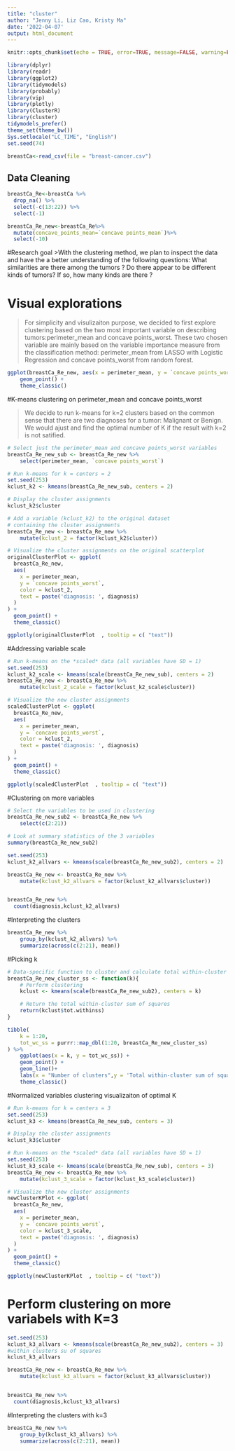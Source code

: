 ```yaml
---
title: "cluster"
author: "Jenny Li, Liz Cao, Kristy Ma"
date: '2022-04-07'
output: html_document
---
```


```r
knitr::opts_chunk$set(echo = TRUE, error=TRUE, message=FALSE, warning=FALSE)
```

```r
library(dplyr)
library(readr)
library(ggplot2)
library(tidymodels)
library(probably)
library(vip)
library(plotly)
library(ClusterR)
library(cluster)
tidymodels_prefer()
theme_set(theme_bw())       
Sys.setlocale("LC_TIME", "English")
set.seed(74)
```

```r
breastCa<-read_csv(file = "breast-cancer.csv")
```
## Data Cleaning
```r
breastCa_Re<-breastCa %>% 
  drop_na() %>% 
  select(-c(13:22)) %>% 
  select(-1)

breastCa_Re_new<-breastCa_Re%>%
  mutate(concave_points_mean=`concave points_mean`)%>%
  select(-10) 
```

#Research goal
>With the clustering method, we plan to inspect the data and have the a better understanding of the following questions: What similarities are there among the tumors ?
Do there appear to be different kinds of tumors? If so, how many kinds are there ?

# Visual explorations

> For simplicity and visulizaiton purpose, we decided to first explore clustering based on the two most important variable on describing tumors:perimeter_mean and concave points_worst. These two chosen variable are mainly based on the variable importance measure from the classification method: perimeter_mean from LASSO with Logistic Regression and concave points_worst from random forest.

```r
ggplot(breastCa_Re_new, aes(x = perimeter_mean, y = `concave points_worst`)) +
    geom_point() +
    theme_classic()
```

#K-means clustering on perimeter_mean and concave points_worst

>We decide to run k-means for k=2 clusters based on the common sense that there are two diagnoses for a tumor: Malignant or Benign. We would ajust and find the optimal number of K if the result with k=2 is not satified.

```r
# Select just the perimeter_mean and concave points_worst variables
breastCa_Re_new_sub <- breastCa_Re_new %>%
    select(perimeter_mean, `concave points_worst`)

# Run k-means for k = centers = 2
set.seed(253)
kclust_k2 <- kmeans(breastCa_Re_new_sub, centers = 2)

# Display the cluster assignments
kclust_k2$cluster
```
```r
# Add a variable (kclust_k2) to the original dataset 
# containing the cluster assignments
breastCa_Re_new <- breastCa_Re_new %>%
    mutate(kclust_2 = factor(kclust_k2$cluster))
```

```r
# Visualize the cluster assignments on the original scatterplot
originalClusterPlot <- ggplot(
  breastCa_Re_new,
  aes(
    x = perimeter_mean,
    y = `concave points_worst`,
    color = kclust_2,
    text = paste('diagnosis: ', diagnosis)
  )
) +
  geom_point() +
  theme_classic()

ggplotly(originalClusterPlot  , tooltip = c( "text"))
```
#Addressing variable scale

```r
# Run k-means on the *scaled* data (all variables have SD = 1)
set.seed(253)
kclust_k2_scale <- kmeans(scale(breastCa_Re_new_sub), centers = 2)
breastCa_Re_new <- breastCa_Re_new %>%
    mutate(kclust_2_scale = factor(kclust_k2_scale$cluster))

# Visualize the new cluster assignments
scaledClusterPlot <- ggplot(
  breastCa_Re_new,
  aes(
    x = perimeter_mean,
    y = `concave points_worst`,
    color = kclust_2,
    text = paste('diagnosis: ', diagnosis)
  )
) +
  geom_point() +
  theme_classic()

ggplotly(scaledClusterPlot  , tooltip = c( "text"))
```

#Clustering on more variables
```r
# Select the variables to be used in clustering
breastCa_Re_new_sub2 <- breastCa_Re_new %>%
    select(c(2:21))

# Look at summary statistics of the 3 variables
summary(breastCa_Re_new_sub2)
```

```r
set.seed(253)
kclust_k2_allvars <- kmeans(scale(breastCa_Re_new_sub2), centers = 2)

breastCa_Re_new <- breastCa_Re_new %>%
    mutate(kclust_k2_allvars = factor(kclust_k2_allvars$cluster))


breastCa_Re_new %>%
  count(diagnosis,kclust_k2_allvars)
```

#Interpreting the clusters
```r
breastCa_Re_new %>%
    group_by(kclust_k2_allvars) %>%
    summarize(across(c(2:21), mean))
```

#Picking k
```r
# Data-specific function to cluster and calculate total within-cluster SS
breastCa_Re_new_cluster_ss <- function(k){
    # Perform clustering
    kclust <- kmeans(scale(breastCa_Re_new_sub2), centers = k)

    # Return the total within-cluster sum of squares
    return(kclust$tot.withinss)
}

tibble(
    k = 1:20,
    tot_wc_ss = purrr::map_dbl(1:20, breastCa_Re_new_cluster_ss)
) %>% 
    ggplot(aes(x = k, y = tot_wc_ss)) +
    geom_point() + 
    geom_line()+
    labs(x = "Number of clusters",y = 'Total within-cluster sum of squares') + 
    theme_classic()
```

#Normalized variables clustering visualizaiton of optimal K
```r
# Run k-means for k = centers = 3
set.seed(253)
kclust_k3 <- kmeans(breastCa_Re_new_sub, centers = 3)

# Display the cluster assignments
kclust_k3$cluster

# Run k-means on the *scaled* data (all variables have SD = 1)
set.seed(253)
kclust_k3_scale <- kmeans(scale(breastCa_Re_new_sub), centers = 3)
breastCa_Re_new <- breastCa_Re_new %>%
    mutate(kclust_3_scale = factor(kclust_k3_scale$cluster))

# Visualize the new cluster assignments
newClusterKPlot <- ggplot(
  breastCa_Re_new,
  aes(
    x = perimeter_mean,
    y = `concave points_worst`,
    color = kclust_3_scale,
    text = paste('diagnosis: ', diagnosis)
  )
) +
  geom_point() +
  theme_classic()

ggplotly(newClusterKPlot  , tooltip = c( "text"))
```
# Perform clustering on more variabels with K=3
```r
set.seed(253)
kclust_k3_allvars <- kmeans(scale(breastCa_Re_new_sub2), centers = 3)
#within clusters su of squares
kclust_k3_allvars

breastCa_Re_new <- breastCa_Re_new %>%
    mutate(kclust_k3_allvars = factor(kclust_k3_allvars$cluster))


breastCa_Re_new %>%
  count(diagnosis,kclust_k3_allvars)
```

#Interpreting the clusters with k=3
```r
breastCa_Re_new %>%
    group_by(kclust_k3_allvars) %>%
    summarize(across(c(2:21), mean))
```



